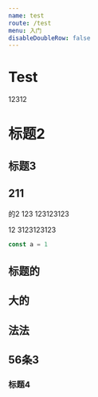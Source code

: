```yaml
---
name: test
route: /test
menu: 入门
disableDoubleRow: false
---
```


# Test
12312

# 标题2

## 标题3

## 211

的2
123
123123123

12
3123123123

```js
const a = 1

```

## 标题的


## 大的

## 法法

## 56条3


### 标题4

